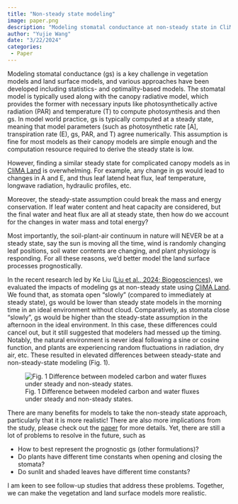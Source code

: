 ```yaml
---
title: "Non-steady state modeling"
image: paper.png
description: "Modeling stomatal conductance at non-steady state in CliMA Land"
author: "Yujie Wang"
date: "3/22/2024"
categories:
 - Paper
---
```


Modeling stomatal conductance (gs) is a key challenge in vegetation models and land surface models, and various approaches have been developed including statistics- and optimality-based models. The stomatal model is typically used along with the canopy radiative model, which provides the former with necessary inputs like photosynthetically active radiation (PAR) and temperature (T) to compute photosynthesis and then gs. In model world practice, gs is typically computed at a steady state, meaning that model parameters (such as photosynthetic rate [A], transpiration rate (E), gs, PAR, and T) agree numerically. This assumption is fine for most models as their canopy models are simple enough and the computation resource required to derive the steady state is low.

However, finding a similar steady state for complicated canopy models as in [CliMA Land](https://github.com/CliMA/Land) is overwhelming. For example, any change in gs would lead to changes in A and E, and thus leaf latend heat flux, leaf temperature, longwave radiation, hydraulic profiles, etc.

Moreover, the steady-state assumption could break the mass and energy conservation. If leaf water content and heat capacity are considered, but the final water and heat flux are all at steady state, then how do we account for the changes in water mass and total energy?

Most importantly, the soil-plant-air continuum in nature will NEVER be at a steady state, say the sun is moving all the time, wind is randomly changing leaf positions, soil water contents are changing, and plant physiology is responding. For all these reasons, we'd better model the land surface processes prognostically.

In the recent research led by Ke Liu ([Liu et al., 2024; Biogeosciences](https://doi.org/10.5194/bg-21-1501-2024)), we evaluated the impacts of modeling gs at non-steady state using [CliMA Land](https://github.com/CliMA/Land). We found that, as stomata open "slowly" (compared to immediately at steady state), gs would be lower than steady state models in the morning time in an ideal environment without cloud. Comparatively, as stomata close "slowly", gs would be higher than the steady-state assumption in the afternoon in the ideal environment. In this case, these differences could cancel out, but it still suggested that modelers had messed up the timing. Notably, the natural environment is never ideal following a sine or cosine function, and plants are experiencing random fluctuations in radiation, dry air, etc. These resulted in elevated differences between steady-state and non-steady-state modeling (Fig. 1).

![Fig. 1 Difference between modeled carbon and water fluxes under steady and non-steady states.](bias.png)

There are many benefits for models to take the non-steady state approach, particularly that it is more realistic! There are also more implications from the study, please check out the [paper](https://doi.org/10.5194/bg-21-1501-2024) for more details. Yet, there are still a lot of problems to resolve in the future, such as

- How to best represent the prognostic gs (other formulations)?
- Do plants have different time constants when opening and closing the stomata?
- Do sunlit and shaded leaves have different time constants?

I am keen to see follow-up studies that address these problems. Together, we can make the vegetation and land surface models more realistic.
